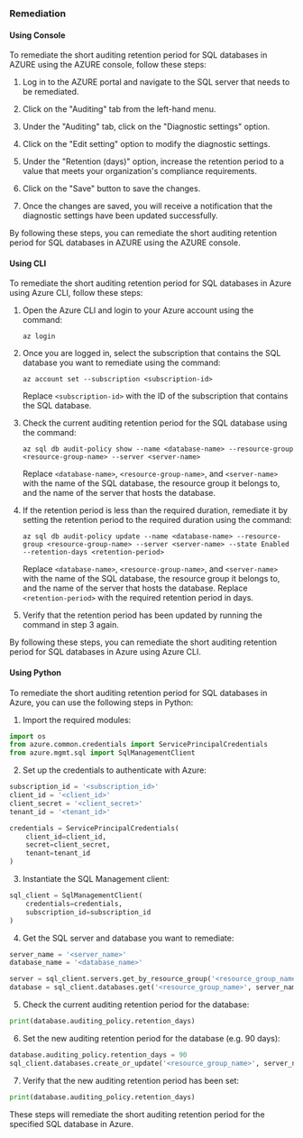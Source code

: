 ### Remediation

#### Using Console

To remediate the short auditing retention period for SQL databases in AZURE using the AZURE console, follow these steps:

1. Log in to the AZURE portal and navigate to the SQL server that needs to be remediated.

2. Click on the "Auditing" tab from the left-hand menu.

3. Under the "Auditing" tab, click on the "Diagnostic settings" option.

4. Click on the "Edit setting" option to modify the diagnostic settings.

5. Under the "Retention (days)" option, increase the retention period to a value that meets your organization's compliance requirements.

6. Click on the "Save" button to save the changes.

7. Once the changes are saved, you will receive a notification that the diagnostic settings have been updated successfully.

By following these steps, you can remediate the short auditing retention period for SQL databases in AZURE using the AZURE console.

#### Using CLI

To remediate the short auditing retention period for SQL databases in Azure using Azure CLI, follow these steps:

1. Open the Azure CLI and login to your Azure account using the command: 

   ```
   az login
   ```

2. Once you are logged in, select the subscription that contains the SQL database you want to remediate using the command:

   ```
   az account set --subscription <subscription-id>
   ```

   Replace `<subscription-id>` with the ID of the subscription that contains the SQL database.

3. Check the current auditing retention period for the SQL database using the command:

   ```
   az sql db audit-policy show --name <database-name> --resource-group <resource-group-name> --server <server-name>
   ```

   Replace `<database-name>`, `<resource-group-name>`, and `<server-name>` with the name of the SQL database, the resource group it belongs to, and the name of the server that hosts the database.

4. If the retention period is less than the required duration, remediate it by setting the retention period to the required duration using the command:

   ```
   az sql db audit-policy update --name <database-name> --resource-group <resource-group-name> --server <server-name> --state Enabled --retention-days <retention-period>
   ```

   Replace `<database-name>`, `<resource-group-name>`, and `<server-name>` with the name of the SQL database, the resource group it belongs to, and the name of the server that hosts the database. Replace `<retention-period>` with the required retention period in days.

5. Verify that the retention period has been updated by running the command in step 3 again.

By following these steps, you can remediate the short auditing retention period for SQL databases in Azure using Azure CLI.

#### Using Python

To remediate the short auditing retention period for SQL databases in Azure, you can use the following steps in Python:

1. Import the required modules:
```python
import os
from azure.common.credentials import ServicePrincipalCredentials
from azure.mgmt.sql import SqlManagementClient
```

2. Set up the credentials to authenticate with Azure:
```python
subscription_id = '<subscription_id>'
client_id = '<client_id>'
client_secret = '<client_secret>'
tenant_id = '<tenant_id>'

credentials = ServicePrincipalCredentials(
    client_id=client_id,
    secret=client_secret,
    tenant=tenant_id
)
```

3. Instantiate the SQL Management client:
```python
sql_client = SqlManagementClient(
    credentials=credentials,
    subscription_id=subscription_id
)
```

4. Get the SQL server and database you want to remediate:
```python
server_name = '<server_name>'
database_name = '<database_name>'

server = sql_client.servers.get_by_resource_group('<resource_group_name>', server_name)
database = sql_client.databases.get('<resource_group_name>', server_name, database_name)
```

5. Check the current auditing retention period for the database:
```python
print(database.auditing_policy.retention_days)
```

6. Set the new auditing retention period for the database (e.g. 90 days):
```python
database.auditing_policy.retention_days = 90
sql_client.databases.create_or_update('<resource_group_name>', server_name, database_name, database)
```

7. Verify that the new auditing retention period has been set:
```python
print(database.auditing_policy.retention_days)
```

These steps will remediate the short auditing retention period for the specified SQL database in Azure.

